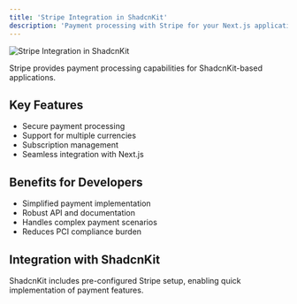```yaml
---
title: 'Stripe Integration in ShadcnKit'
description: 'Payment processing with Stripe for your Next.js application'
---
```


<img src="https://utfs.io/f/xCtsHZ5BWJ2z36GxqZVGkMFs7Jxn2vHhjtKUSYoyeWw04ufI" alt="Stripe Integration in ShadcnKit" />

Stripe provides payment processing capabilities for ShadcnKit-based applications.

## Key Features

- Secure payment processing
- Support for multiple currencies
- Subscription management
- Seamless integration with Next.js

## Benefits for Developers

- Simplified payment implementation
- Robust API and documentation
- Handles complex payment scenarios
- Reduces PCI compliance burden

## Integration with ShadcnKit

ShadcnKit includes pre-configured Stripe setup, enabling quick implementation of payment features.
